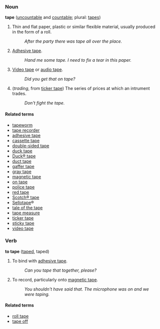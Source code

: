 ===Noun===
'''tape''' ([[uncountable]] and [[countable]]; plural: [[tapes]])

# Thin and flat paper, plastic or similar flexible material, usually produced in the form of a roll.
#: ''After the party there was tape all over the place.'' <!-- please improve -->
# [[Adhesive tape]].
#: ''Hand me some tape.  I need to fix a tear in this paper.''
# [[Video tape]] or [[audio tape]].
#: ''Did you get that on tape?''
# (''trading'', from [[ticker tape]]) The series of prices at which an intrument trades.
#: ''Don't fight the tape.''

====Related terms====
*[[tapeworm]]
*[[tape recorder]]
*[[adhesive tape]]
*[[cassette tape]]
*[[double-sided tape]]
*[[duck tape]]
*[[duck tape|Duck&reg; tape]]
*[[duct tape]]
*[[gaffer tape]]
*[[gray tape]]
*[[magnetic tape]]
*[[on tape]]
*[[police tape]]
*[[red tape]]
*[[scotch tape|Scotch&reg; tape]]
*[[Sellotape]]&reg;
*[[tale of the tape]]
*[[tape measure]]
*[[ticker tape]]
*[[sticky tape]]
*[[video tape]]

===Verb===
'''to tape''' ([[taped]], taped)

# To bind with [[adhesive tape]].
#: ''Can you tape that together, please?''
# To record, particularly onto [[magnetic tape]].
#: ''You shouldn't have said that.  The microphone was on and we were taping.''

====Related terms====

*[[roll tape]]
*[[tape off]]